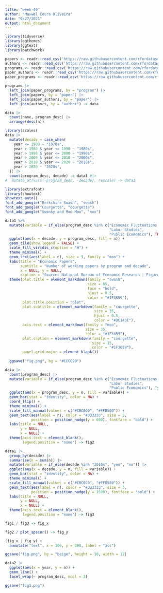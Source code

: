 ```yaml
---
title: "week-40"
author: "Maxwel Coura Oliveira"
date: "9/27/2021"
output: html_document
---
```


```r
library(tidyverse)
library(ggthemes)
library(ggtext)
library(patchwork)
```

```r
papers <- readr::read_csv('https://raw.githubusercontent.com/rfordatascience/tidytuesday/master/data/2021/2021-09-28/papers.csv')
authors <- readr::read_csv('https://raw.githubusercontent.com/rfordatascience/tidytuesday/master/data/2021/2021-09-28/authors.csv')
programs <- readr::read_csv('https://raw.githubusercontent.com/rfordatascience/tidytuesday/master/data/2021/2021-09-28/programs.csv')
paper_authors <- readr::read_csv('https://raw.githubusercontent.com/rfordatascience/tidytuesday/master/data/2021/2021-09-28/paper_authors.csv')
paper_programs <- readr::read_csv('https://raw.githubusercontent.com/rfordatascience/tidytuesday/master/data/2021/2021-09-28/paper_programs.csv')

```

```r
programs |> 
  left_join(paper_programs, by = "program") |> 
  left_join(papers, by = "paper") |> 
  left_join(paper_authors, by = "paper") |> 
  left_join(authors, by = "author") -> data
```

```r
data |> 
  count(name, program_desc) |> 
  arrange(desc(n))
```



```r
library(scales)
data |> 
  mutate(decade = case_when(
    year <= 1980 ~ "1970s",
    year > 1980 & year <= 1990 ~ "1980s",
    year > 1990 & year <= 2000 ~ "1990s",
    year > 2000 & year <= 2010 ~ "2000s",
    year > 2010 & year <= 2020 ~ "2010s",
    year > 2020 ~ "2020s",
  )) |> 
  count(program_desc, decade) -> data1 #|> 
#  mutate_at(vars(-program_desc, -decade), rescale) -> data1
```

```r
library(extrafont)
library(showtext)
showtext_auto()
font_add_google("Berkshire Swash", "swash")
font_add_google("Courgette", "courgette")
font_add_google("Swanky and Moo Moo", "moo")
```


```r
data1 %>%
  mutate(variable = if_else(program_desc %in% c("Economic Fluctuations and Growth",
                                                "Labor Studies",
                                                "Public Economics"), TRUE, FALSE)) |> 
  ggplot(aes(x = decade, y = program_desc, fill = n)) + 
  geom_tile(show.legend = FALSE) +
  scale_fill_viridis_c(option = "H") +
  theme_minimal() +
  geom_text(aes(label = n), size = 9, family = "moo") +
  labs(title = "Economic Papers",
       subtitle = "Number of working papers by program and decade",
       x = NULL, y = NULL,
       caption = "Source: National Bureau of Economic Research | Figure: @maxwelco") +
  theme(plot.title = element_markdown(family = "swash", 
                                      size = 65, 
                                      face = "bold",
                                      hjust = 0.5, 
                                      color = "#1F3659"),
        plot.title.position = "plot",
        plot.subtitle = element_markdown(family = "courgette", 
                                         size = 35,
                                         hjust = 0.5,
                                         color = "#DC143C"),
        axis.text = element_markdown(family = "moo", 
                                     size = 35, 
                                     color = "#1F3659"),
        plot.caption = element_markdown(family = "courgette", 
                                        size = 15, 
                                        color = "#1F3659"),
        panel.grid.major = element_blank())
  
  ggsave("fig.png", bg = "#CCCC99")
```

```r
data |> 
  count(program_desc) |> 
  mutate(variable = if_else(program_desc %in% c("Economic Fluctuations and Growth",
                                                "Labor Studies",
                                                "Public Economics"), "yes", "no")) |> 
  ggplot(aes(x = program_desc, y = n, fill = variable)) +
  geom_bar(stat = "identity", color = NA) +
  coord_flip() +
  theme_minimal() +
  scale_fill_manual(values = c("#C0C0C0", "#FFD580")) +
  geom_text(aes(label = n), color = "#333333", size = 3,
            position = position_nudge(y = 600), fontface = "bold") +
  labs(title = NULL,
       y = NULL,
       x = NULL) +
  theme(axis.text = element_blank(),
        legend.position = "none") -> fig2
```

```r
data1 |> 
  group_by(decade) |> 
  summarise(n = sum(n)) |> 
  mutate(variable = if_else(decade %in% "2010s", "yes", "no")) |> 
  ggplot(aes(x = decade, y = n, fill = variable)) +
  geom_bar(stat = "identity", color = NA) +
  theme_minimal() +
  scale_fill_manual(values = c("#C0C0C0", "#FFD580")) +
  geom_text(aes(label = n), color = "#333333", size = 3,
            position = position_nudge(y = 1500), fontface = "bold") +
  labs(title = NULL,
       y = NULL,
       x = NULL) +
  theme(axis.text = element_blank(),
        legend.position = "none") -> fig3
```




```r
fig1 / fig3 -> fig_x

fig2 / plot_spacer() -> fig_y

(fig_x | fig_y) +
  annotate("text", x = 100, y = 300, label = "ass")

ggsave("fig.png", bg = "beige", height = 10, width = 12)
```


```r
data2 |> 
  ggplot(aes(x = year, y = n)) +
  geom_line() +
  facet_wrap(~ program_desc, ncol = 3)

ggsave("fig1.png")
```
